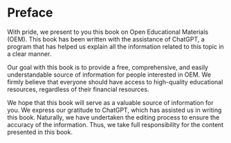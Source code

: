 # Preface {.unnumbered}

With pride, we present to you this book on Open Educational Materials (OEM). This book has been written with the assistance of ChatGPT, a program that has helped us explain all the information related to this topic in a clear manner.

Our goal with this book is to provide a free, comprehensive, and easily understandable source of information for people interested in OEM. We firmly believe that everyone should have access to high-quality educational resources, regardless of their financial resources.

We hope that this book will serve as a valuable source of information for you. We express our gratitude to ChatGPT, which has assisted us in writing this book. Naturally, we have undertaken the editing process to ensure the accuracy of the information. Thus, we take full responsibility for the content presented in this book.


